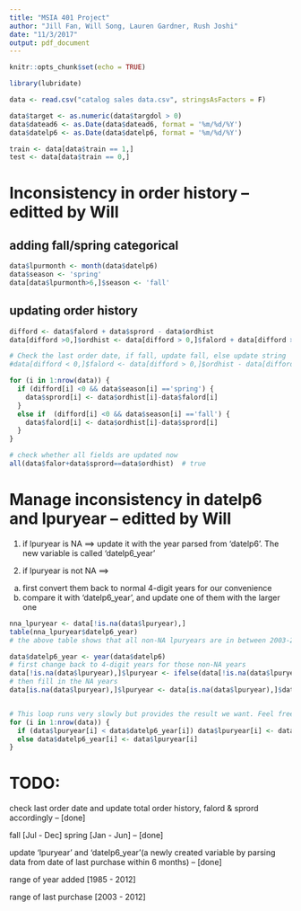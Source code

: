 ```yaml
---
title: "MSIA 401 Project"
author: "Jill Fan, Will Song, Lauren Gardner, Rush Joshi"
date: "11/3/2017"
output: pdf_document
---
```


```r
knitr::opts_chunk$set(echo = TRUE)
```

```r
library(lubridate)
```

```r
data <- read.csv("catalog sales data.csv", stringsAsFactors = F)

data$target <- as.numeric(data$targdol > 0)
data$datead6 <- as.Date(data$datead6, format = '%m/%d/%Y')
data$datelp6 <- as.Date(data$datelp6, format = '%m/%d/%Y')

train <- data[data$train == 1,]
test <- data[data$train == 0,]

```


# Inconsistency in order history -- editted by Will
## adding fall/spring categorical
```r
data$lpurmonth <- month(data$datelp6)
data$season <- 'spring'
data[data$lpurmonth>6,]$season <- 'fall'
```

## updating order history
```r
difford <- data$falord + data$sprord - data$ordhist
data[difford >0,]$ordhist <- data[difford > 0,]$falord + data[difford > 0,]$sprord

# Check the last order date, if fall, update fall, else update string
#data[difford < 0,]$falord <- data[difford > 0,]$ordhist - data[difford > 0,]$sprord

for (i in 1:nrow(data)) {
  if (difford[i] <0 && data$season[i] =='spring') {
    data$sprord[i] <- data$ordhist[i]-data$falord[i]
  }
  else if  (difford[i] <0 && data$season[i] =='fall') {
    data$falord[i] <- data$ordhist[i]-data$sprord[i]
  }
}

# check whether all fields are updated now
all(data$falor+data$sprord==data$ordhist)  # true

```


# Manage inconsistency in datelp6 and lpuryear -- editted by Will
1. if lpuryear is NA ==> update it with the year parsed from 'datelp6'. The new variable is called 'datelp6_year'

2. if lpuryear is not NA ==>
  a. first convert them back to normal 4-digit years for our convenience
  b. compare it with 'datelp6_year', and update one of them with the larger one
  
```r
nna_lpuryear <- data[!is.na(data$lpuryear),]
table(nna_lpuryear$datelp6_year)
# the above table shows that all non-NA lpuryears are in between 2003-2012

data$datelp6_year <- year(data$datelp6)
# first change back to 4-digit years for those non-NA years
data[!is.na(data$lpuryear),]$lpuryear <- ifelse(data[!is.na(data$lpuryear),]$lpuryear<3,as.integer(paste0('201',as.character(data[!is.na(data$lpuryear),]$lpuryear))),as.integer(paste0('200',as.character(data[!is.na(data$lpuryear),]$lpuryear))))
# then fill in the NA years
data[is.na(data$lpuryear),]$lpuryear <- data[is.na(data$lpuryear),]$datelp6_year


# This loop runs very slowly but provides the result we want. Feel free to change it to make it faster!
for (i in 1:nrow(data)) {
  if (data$lpuryear[i] < data$datelp6_year[i]) data$lpuryear[i] <- data$datelp6_year[i]
  else data$datelp6_year[i] <- data$lpuryear[i]
}

```



# TODO:
check last order date and update total order history, falord & sprord accordingly -- [done]

fall [Jul - Dec] spring [Jan - Jun] -- [done]

update 'lpuryear' and 'datelp6_year'(a newly created variable by parsing data from date of last purchase within 6 months) -- [done] 

range of year added [1985 - 2012]

range of last purchase [2003 - 2012]

